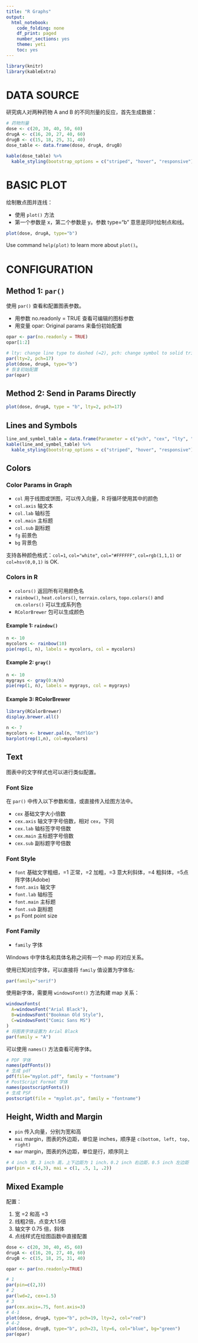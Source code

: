 ```yaml
---
title: "R Graphs"
output:
  html_notebook:
    code_folding: none
    df_print: paged
    number_sections: yes
    theme: yeti
    toc: yes
---
```


```r
library(knitr)
library(kableExtra)
```

# DATA SOURCE

研究病人对两种药物 A and B 的不同剂量的反应，首先生成数据：

```r
# 药物剂量
dose <- c(20, 30, 40, 50, 60)
drugA <- c(16, 20, 27, 40, 60)
drugB <- c(15, 18, 25, 31, 40)
dose_table <- data.frame(dose, drugA, drugB)
```

```r
kable(dose_table) %>%
  kable_styling(bootstrap_options = c("striped", "hover", "responsive"), full_width = F, position = "left")
```

# BASIC PLOT

绘制散点图并连线：

* 使用 `plot()` 方法
* 第一个参数是 x，第二个参数是 y。参数 type="b" 意思是同时绘制点和线。

```r
plot(dose, drugA, type="b")
```

Use command `help(plot)` to learn more about `plot()`。

# CONFIGURATION

## Method 1: `par()`

使用 `par()` 查看和配置图表参数。

* 用参数 no.readonly = TRUE 查看可编辑的图标参数
* 用变量 opar: Original params 来备份初始配置

```r
opar <- par(no.readonly = TRUE)
opar[1:2]
```

```r
# lty: change line type to dashed (=2), pch: change symbol to solid triangle (=17)
par(lty=2, pch=17)
plot(dose, drugA, type="b")
# 恢复初始配置
par(opar)
```

## Method 2: Send in Params Directly

```r
plot(dose, drugA, type = "b", lty=2, pch=17)
```

## Lines and Symbols

```r
line_and_symbel_table = data.frame(Parameter = c("pch", "cex", "lty", "lwd"), Description = c("点的样式", "点的大小倍数", "线的样式", "线的宽度倍数"))
kable(line_and_symbel_table) %>%
  kable_styling(bootstrap_options = c("striped", "hover", "responsive"))
```

## Colors

### Color Params in Graph

* `col` 用于线图或饼图，可以传入向量，R 将循环使用其中的颜色
* `col.axis` 轴文本
* `col.lab` 轴标签
* `col.main` 主标题
* `col.sub` 副标题
* `fg` 前景色
* `bg` 背景色

支持各种颜色格式：`col=1`, `col="white"`, `col="#FFFFFF"`, `col=rgb(1,1,1)` or `col=hsv(0,0,1)` is OK.

### Colors in R

* `colors()` 返回所有可用颜色名
* `rainbow()`, `heat.colors()`, `terrain.colors`, `topo.colors()` and `cm.colors()` 可以生成系列色
* `RColorBrewer` 包可以生成颜色

#### Example 1: `raindow()`

```r
n <- 10
mycolors <- rainbow(10)
pie(rep(1, n), labels = mycolors, col = mycolors)
```

#### Example 2: `gray()`

```r
n <- 10
mygrays <- gray(0:n/n)
pie(rep(1, n), labels = mygrays, col = mygrays)
```

#### Example 3: RColorBrewer

```r
library(RColorBrewer)
display.brewer.all()
```

```r
n <- 7
mycolors <- brewer.pal(n, "RdYlGn")
barplot(rep(1,n), col=mycolors)
```

## Text

图表中的文字样式也可以进行类似配置。

### Font Size

在 `par()` 中传入以下参数和值，或直接传入绘图方法中。

* `cex` 基础文字大小倍数
* `cex.axis` 轴文字字号倍数，相对 `cex`，下同
* `cex.lab` 轴标签字号倍数
* `cex.main` 主标题字号倍数
* `cex.sub` 副标题字号倍数

### Font Style

* `font` 基础文字粗细，=1 正常，=2 加粗，=3 意大利斜体，=4 粗斜体，=5点阵字体(Adobe)
* `font.axis` 轴文字
* `font.lab` 轴标签
* `font.main` 主标题
* `font.sub` 副标题
* `ps` Font point size

### Font Family

* `family` 字体

Windows 中字体名和具体名称之间有一个 map 的对应关系。

使用已知对应字体，可以直接将 `family` 值设置为字体名:

```r
par(family="serif")
```

使用新字体，需要用 `windowsFont()` 方法构建 map 关系：

```r
windowsFonts(
  A=windowsFont("Arial Black"),
  B=windowsFont("Bookman Old Style"),
  C=windowsFont("Comic Sans MS")
)
# 将图表字体设置为 Arial Black
par(family = "A")
```

可以使用 `names()` 方法查看可用字体。

```r
# PDF 字体
names(pdfFonts())
# 生成 pdf
pdf(file="myplot.pdf", family = "fontname")
# PostScript Format 字体
names(postscriptFonts())
# 生成 PSF
postscript(file = "myplot.ps", family = "fontname")
```

## Height, Width and Margin

* `pin` 传入向量，分别为宽和高
* `mai` margin，图表的外边距，单位是 inches，顺序是 `c(bottom, left, top, right)`
* `mar` margin，图表的外边距，单位是行，顺序同上

```r
# 4 inch 宽，3 inch 高，上下边距为 1 inch，0.2 inch 右边距，0.5 inch 左边距
par(pin = c(4,3), mai = c(1, .5, 1, .2))
```

## Mixed Example

配置：

  1. 宽 =2 和高 =3
  1. 线粗2倍，点变大1.5倍
  1. 轴文字 0.75 倍，斜体
  1. 点线样式在绘图函数中直接配置

```r
dose <- c(20, 30, 40, 45, 60)
drugA <- c(16, 20, 27, 40, 60)
drugB <- c(15, 18, 25, 31, 40)

opar <- par(no.readonly=TRUE)

# 1
par(pin=c(2,3))
# 2
par(lwd=2, cex=1.5)
# 3
par(cex.axis=.75, font.axis=3)
# 4-1
plot(dose, drugA, type="b", pch=19, lty=2, col="red")
# 4-2
plot(dose, drugB, type="b", pch=23, lty=6, col="blue", bg="green")
par(opar)
```
